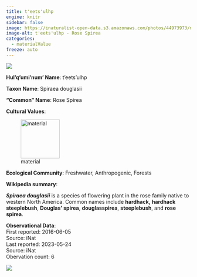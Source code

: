 ```yaml
---
title: t'eets'ulhp
engine: knitr
sidebar: false
image: https://inaturalist-open-data.s3.amazonaws.com/photos/44973973/medium.jpeg
image-alt: t'eets'ulhp - Rose Spirea
categories:
  - materialValue
freeze: auto
---
```

![](https://inaturalist-open-data.s3.amazonaws.com/photos/44973973/medium.jpeg){fig-alt="t'eets'ulhp - Rose Spirea"}

**Hul'q'umi'num' Name**: t'eets'ulhp



**Taxon Name**: Spiraea douglasii

**"Common" Name**: Rose Spirea

**Cultural Values**:  

::: {layout-nrow=1 style="width:60%"}
![material](/files/material.svg){width=106px}
:::

**Ecological Community**: Freshwater, Anthropogenic, Forests

**Wikipedia summary**:  
<p class="mw-empty-elt">
</p>

<p><i><b>Spiraea douglasii</b></i> is a species of flowering plant in the rose family native to western North America. Common names include <b>hardhack,</b> <b>hardhack steeplebush</b>, <b>Douglas' spirea</b>, <b>douglasspirea</b>, <b>steeplebush</b>, and <b>rose spirea</b>.

**Observational Data**:   
First reported: 2016-06-05  
Source: iNat  
Last reported: 2023-05-24  
Source: iNat  
Obervation count: 6

![](community_dist.png)
